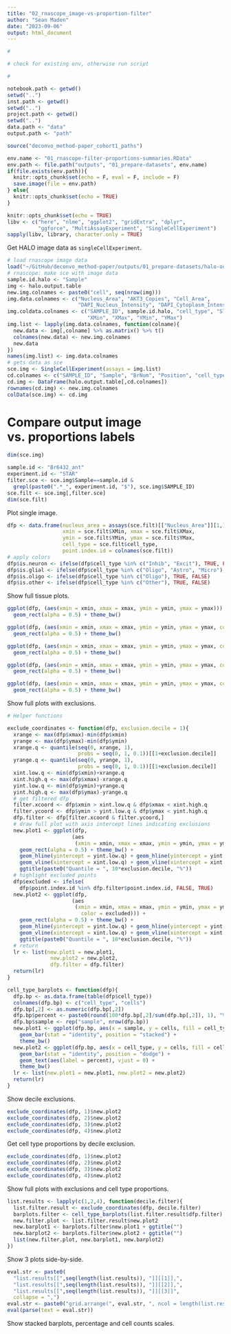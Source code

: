 ```yaml
---
title: "02_rnascope_image-vs-proportion-filter"
author: "Sean Maden"
date: "2023-09-06"
output: html_document
---
```


```r
#

# check for existing env, otherwise run script

#

notebook.path <- getwd()
setwd("..")
inst.path <- getwd()
setwd("..")
project.path <- getwd()
setwd("..")
data.path <- "data"
output.path <- "path"

source("deconvo_method-paper_cohort1_paths")

env.name <- "01_rnascope-filter-proportions-summaries.RData"
env.path <- file.path("outputs", "01_prepare-datasets", env.name)
if(file.exists(env.path)){
  knitr::opts_chunk$set(echo = F, eval = F, include = F)
  save.image(file = env.path)
} else{
  knitr::opts_chunk$set(echo = TRUE)
}
```

```r
knitr::opts_chunk$set(echo = TRUE)
libv <- c("here", "nlme", "ggplot2", "gridExtra", "dplyr", 
          "ggforce", "MultiAssayExperiment", "SingleCellExperiment")
sapply(libv, library, character.only = TRUE)
```

Get HALO image data as `singleCellExperiment`.

```r
# load rnascope image data
load("~/GitHub/deconvo_method-paper/outputs/01_prepare-datasets/halo-outputs_updated.Rdata")
# rnascope: make sce with image data
sample.id.halo <- "Sample"
img <- halo.output.table
new.img.colnames <- paste0("cell", seq(nrow(img)))
img.data.colnames <- c("Nucleus_Area", "AKT3_Copies", "Cell_Area", 
                       "DAPI_Nucleus_Intensity", "DAPI_Cytoplasm_Intensity")
img.coldata.colnames <- c("SAMPLE_ID", sample.id.halo, "cell_type", "Slide", 
                          "XMin", "XMax", "YMin", "YMax")
img.list <- lapply(img.data.colnames, function(colname){
  new.data <- img[,colname] %>% as.matrix() %>% t()
  colnames(new.data) <- new.img.colnames
  new.data
})
names(img.list) <- img.data.colnames
# gets data as sce
sce.img <- SingleCellExperiment(assays = img.list)
cd.colnames <- c("SAMPLE_ID", "Sample", "BrNum", "Position", "cell_type", "AKT3_Copies", "XMin", "XMax", "YMin", "YMax")
cd.img <- DataFrame(halo.output.table[,cd.colnames])
rownames(cd.img) <- new.img.colnames
colData(sce.img) <- cd.img
```

# Compare output image vs. proportions labels

```r
dim(sce.img)
```

```r
sample.id <- "Br6432_ant"
experiment.id <- "STAR"
filter.sce <- sce.img$Sample==sample.id & 
  grepl(paste0(".*_", experiment.id, "$"), sce.img$SAMPLE_ID)
sce.filt <- sce.img[,filter.sce]
dim(sce.filt)
```

Plot single image.

```r
dfp <- data.frame(nucleus_area = assays(sce.filt)[["Nucleus_Area"]][1,],
                  xmin = sce.filt$XMin, xmax = sce.filt$XMax,
                  ymin = sce.filt$YMin, ymax = sce.filt$YMax,
                  cell_type = sce.filt$cell_type,
                  point.index.id = colnames(sce.filt))
# apply colors
dfp$is.neuron <- ifelse(dfp$cell_type %in% c("Inhib", "Excit"), TRUE, FALSE)
dfp$is.glial <- ifelse(dfp$cell_type %in% c("Oligo", "Astro", "Micro"), TRUE, FALSE)
dfp$is.oligo <- ifelse(dfp$cell_type %in% c("Oligo"), TRUE, FALSE)
dfp$is.other <- ifelse(dfp$cell_type %in% c("Other"), TRUE, FALSE)
```

Show full tissue plots.

```r
ggplot(dfp, (aes(xmin = xmin, xmax = xmax, ymin = ymin, ymax = ymax))) + 
  geom_rect(alpha = 0.5) + theme_bw()

ggplot(dfp, (aes(xmin = xmin, xmax = xmax, ymin = ymin, ymax = ymax, color = is.neuron))) + 
  geom_rect(alpha = 0.5) + theme_bw()

ggplot(dfp, (aes(xmin = xmin, xmax = xmax, ymin = ymin, ymax = ymax, color = is.glial))) + 
  geom_rect(alpha = 0.5) + theme_bw()

ggplot(dfp, (aes(xmin = xmin, xmax = xmax, ymin = ymin, ymax = ymax, color = is.oligo))) + 
  geom_rect(alpha = 0.5) + theme_bw()

ggplot(dfp, (aes(xmin = xmin, xmax = xmax, ymin = ymin, ymax = ymax, color = is.other))) + 
  geom_rect(alpha = 0.5) + theme_bw()
```

Show full plots with exclusions.

```r
# Helper functions

exclude_coordinates <- function(dfp, exclusion.decile = 1){
  xrange <- max(dfp$xmax)-min(dfp$xmin)
  yrange <- max(dfp$ymax)-min(dfp$ymin)
  xrange.q <- quantile(seq(0, xrange, 1), 
                       probs = seq(0, 1, 0.1))[[1+exclusion.decile]]
  yrange.q <- quantile(seq(0, yrange, 1),
                       probs = seq(0, 1, 0.1))[[1+exclusion.decile]]
  xint.low.q <- min(dfp$xmin)+xrange.q
  xint.high.q <- max(dfp$xmax)-xrange.q
  yint.low.q <- min(dfp$ymin)+yrange.q
  yint.high.q <- max(dfp$ymax)-yrange.q
  # get filtered dfp
  filter.xcoord <- dfp$xmin > xint.low.q & dfp$xmax < xint.high.q
  filter.ycoord <- dfp$ymin > yint.low.q & dfp$ymax < yint.high.q
  dfp.filter <- dfp[filter.xcoord & filter.ycoord,]
  # draw full plot with axis intercept lines indicating exclusions
  new.plot1 <- ggplot(dfp, 
                     (aes
                      (xmin = xmin, xmax = xmax, ymin = ymin, ymax = ymax))) + 
    geom_rect(alpha = 0.5) + theme_bw() +
    geom_hline(yintercept = yint.low.q) + geom_hline(yintercept = yint.high.q) +
    geom_vline(xintercept = xint.low.q) + geom_vline(xintercept = xint.high.q) +
    ggtitle(paste0("Quantile = ", 10*exclusion.decile, "%"))
  # highlight excluded points
  dfp$excluded <- ifelse(
    dfp$point.index.id %in% dfp.filter$point.index.id, FALSE, TRUE)
  new.plot2 <- ggplot(dfp, 
                     (aes
                      (xmin = xmin, xmax = xmax, ymin = ymin, ymax = ymax,
                        color = excluded))) + 
    geom_rect(alpha = 0.5) + theme_bw() +
    geom_hline(yintercept = yint.low.q) + geom_hline(yintercept = yint.high.q) +
    geom_vline(xintercept = xint.low.q) + geom_vline(xintercept = xint.high.q) +
    ggtitle(paste0("Quantile = ", 10*exclusion.decile, "%"))
  # return
  lr <- list(new.plot1 = new.plot1, 
              new.plot2 = new.plot2, 
              dfp.filter = dfp.filter)
  return(lr)
}

cell_type_barplots <- function(dfp){
  dfp.bp <- as.data.frame(table(dfp$cell_type))
  colnames(dfp.bp) <- c("cell_type", "cells")
  dfp.bp[,2] <- as.numeric(dfp.bp[,2])
  dfp.bp$percent <- paste0(round(100*dfp.bp[,2]/sum(dfp.bp[,2]), 1), "%")
  dfp.bp$sample <- rep("sample", nrow(dfp.bp))
  new.plot1 <- ggplot(dfp.bp, aes(x = sample, y = cells, fill = cell_type)) + 
    geom_bar(stat = "identity", position = "stacked") + 
    theme_bw()
  new.plot2 <- ggplot(dfp.bp, aes(x = cell_type, y = cells, fill = cell_type)) + 
    geom_bar(stat = "identity", position = "dodge") + 
    geom_text(aes(label = percent), vjust = 0) +
    theme_bw()
  lr <- list(new.plot1 = new.plot1, new.plot2 = new.plot2)
  return(lr)
}

```

Show decile exclusions.

```r
exclude_coordinates(dfp, 1)$new.plot2
exclude_coordinates(dfp, 2)$new.plot2
exclude_coordinates(dfp, 3)$new.plot2
exclude_coordinates(dfp, 4)$new.plot2
```

Get cell type proportions by decile exclusion.

```r
exclude_coordinates(dfp, 1)$new.plot2
exclude_coordinates(dfp, 2)$new.plot2
exclude_coordinates(dfp, 3)$new.plot2
exclude_coordinates(dfp, 4)$new.plot2
```

Show full plots with exclusions and cell type proportions.

```r
list.results <- lapply(c(1,2,4), function(decile.filter){
  list.filter.result <- exclude_coordinates(dfp, decile.filter)
  barplots.filter <- cell_type_barplots(list.filter.result$dfp.filter)
  new.filter.plot <- list.filter.result$new.plot2
  new.barplot1 <- barplots.filter$new.plot1 + ggtitle("")
  new.barplot2 <- barplots.filter$new.plot2 + ggtitle("")
  list(new.filter.plot, new.barplot1, new.barplot2)
})
```

Show 3 plots side-by-side.

```r
eval.str <- paste0(
  "list.results[[",seq(length(list.results)), "]][[1]],",
  "list.results[[",seq(length(list.results)), "]][[2]],",
  "list.results[[",seq(length(list.results)), "]][[3]]", 
  collapse = ",")
eval.str <- paste0("grid.arrange(", eval.str, ", ncol = length(list.results[[1]]))")
eval(parse(text = eval.str))
```

Show stacked barplots, percentage and cell counts scales.

```r
```






